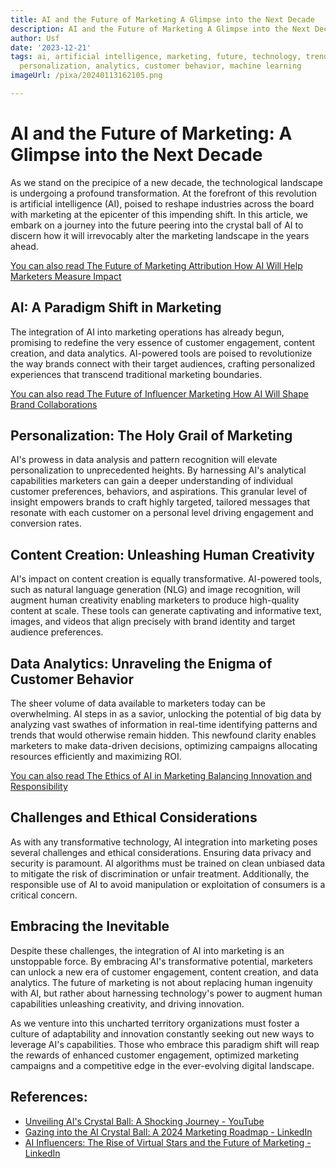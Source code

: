 ```yaml
---
title: AI and the Future of Marketing A Glimpse into the Next Decade
description: AI and the Future of Marketing A Glimpse into the Next Decade
author: Usf
date: '2023-12-21'
tags: ai, artificial intelligence, marketing, future, technology, trends, automation,
  personalization, analytics, customer behavior, machine learning
imageUrl: /pixa/20240113162105.png

---
```

# AI and the Future of Marketing: A Glimpse into the Next Decade

As we stand  on the precipice of a new decade, the technological landscape is undergoing a  profound transformation. At the forefront  of this revolution  is  artificial intelligence (AI), poised to reshape industries across the board with marketing at the epicenter of  this impending shift. In this article, we embark on a journey into the future peering into the crystal ball  of AI to discern how it will irrevocably alter  the marketing landscape in the years ahead.

[You can also read The  Future of Marketing Attribution How AI  Will Help Marketers Measure  Impact](The%20Future%20of%20Marketing%20Attribution%20How%20AI%20Will%20Help%20Marketers%20Measure%20Impact)


## AI: A Paradigm Shift in  Marketing

The integration of AI into marketing operations has already begun, promising to redefine  the very essence of customer engagement, content creation, and  data analytics. AI-powered tools are poised to revolutionize the way brands  connect with their  target audiences, crafting personalized experiences that  transcend traditional marketing boundaries.

[You can also read  The Future of Influencer Marketing How AI Will Shape Brand Collaborations](The%20Future%20of%20Influencer%20Marketing%20How%20AI%20Will%20Shape%20Brand%20Collaborations)


## Personalization: The Holy Grail of Marketing

AI's prowess in data analysis and pattern recognition will elevate personalization to unprecedented  heights. By harnessing AI's analytical  capabilities marketers can gain a deeper understanding  of individual customer preferences, behaviors,  and aspirations. This granular level of insight empowers brands to craft highly targeted, tailored messages that resonate with each customer on a personal level  driving engagement and conversion rates.

##  Content Creation: Unleashing  Human Creativity

AI's impact on content creation  is equally transformative.  AI-powered tools, such as natural language generation  (NLG) and image recognition, will augment human creativity enabling marketers to produce high-quality content at scale. These tools can generate captivating and informative text, images, and videos that align precisely with brand identity and target audience preferences.

## Data Analytics: Unraveling the Enigma of Customer Behavior

The  sheer volume of  data available to marketers today can be overwhelming. AI steps in as a savior, unlocking the  potential of big data  by analyzing vast swathes of information in real-time identifying patterns and trends that would otherwise remain hidden. This newfound clarity enables marketers to make data-driven  decisions,  optimizing campaigns allocating resources  efficiently and maximizing ROI.

[You  can also read The Ethics of AI in  Marketing Balancing Innovation and Responsibility](The%20Ethics%20of%20AI%20in%20Marketing%20Balancing%20Innovation%20and%20Responsibility)


## Challenges and Ethical Considerations

As with any transformative technology, AI integration into marketing  poses several challenges and ethical considerations. Ensuring data privacy and security is paramount. AI algorithms must be trained on clean unbiased data to mitigate the risk of discrimination or unfair treatment. Additionally, the responsible use  of AI to  avoid manipulation or exploitation of consumers is a critical concern.

## Embracing the  Inevitable

Despite  these challenges,  the integration  of AI into marketing is an unstoppable force. By embracing AI's transformative  potential, marketers can unlock a new era of customer engagement, content creation, and data analytics. The future of marketing is not about replacing human ingenuity with AI, but rather about harnessing technology's power to  augment human capabilities unleashing creativity, and driving innovation.

As we venture into this uncharted territory organizations  must foster a culture of  adaptability and innovation constantly seeking out  new  ways to leverage AI's capabilities. Those who embrace this  paradigm shift will reap the rewards  of enhanced customer  engagement, optimized marketing campaigns and a competitive edge in the ever-evolving digital landscape.

## References:
- [Unveiling AI's Crystal Ball: A Shocking Journey - YouTube](https://youtube.com/watch?v=dShKgMMpjd8)
- [Gazing into the AI Crystal Ball: A 2024 Marketing Roadmap - LinkedIn](https://www.linkedin.com/pulse/gazing-ai-crystal-ball-2024-marketing-roadmap-brittney-dorr-bc31c?trk=article-ssr-frontend-pulse_more-articles_related-content-card)
- [AI Influencers: The Rise of Virtual Stars and the Future of Marketing - LinkedIn](https://www.linkedin.com/pulse/ai-influencers-rise-virtual-stars-future-marketing-okami-solutions-gffpc?trk=public_post_main-feed-card_feed-article-content)

